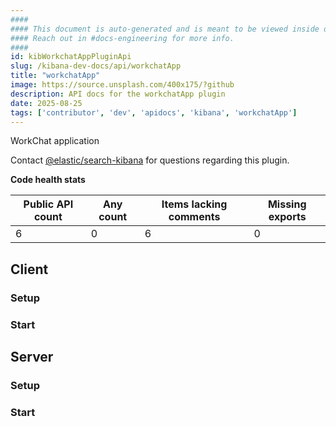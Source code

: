 ```yaml
---
####
#### This document is auto-generated and is meant to be viewed inside our experimental, new docs system.
#### Reach out in #docs-engineering for more info.
####
id: kibWorkchatAppPluginApi
slug: /kibana-dev-docs/api/workchatApp
title: "workchatApp"
image: https://source.unsplash.com/400x175/?github
description: API docs for the workchatApp plugin
date: 2025-08-25
tags: ['contributor', 'dev', 'apidocs', 'kibana', 'workchatApp']
---
```


WorkChat application

Contact [@elastic/search-kibana](https://github.com/orgs/elastic/teams/search-kibana) for questions regarding this plugin.

**Code health stats**

| Public API count  | Any count | Items lacking comments | Missing exports |
|-------------------|-----------|------------------------|-----------------|
| 6 | 0 | 6 | 0 |

## Client

### Setup
<DocDefinitionList data={[workchatAppObj.client.setup]}/>

### Start
<DocDefinitionList data={[workchatAppObj.client.start]}/>

## Server

### Setup
<DocDefinitionList data={[workchatAppObj.server.setup]}/>

### Start
<DocDefinitionList data={[workchatAppObj.server.start]}/>

